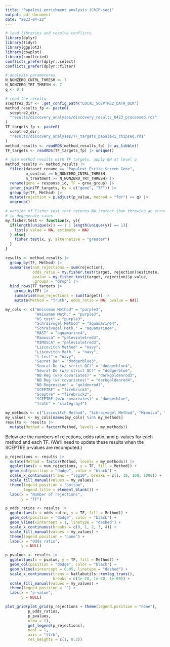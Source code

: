 ```yaml
---
title: "Papalexi enrichment analysis (ChIP-seq)"
output: pdf_document
date: "2023-04-22"
---
```


```r
# load libraries and resolve conflicts
library(dplyr)
library(tidyr)
library(ggplot2)
library(cowplot)
library(conflicted)
conflicts_prefer(dplyr::select)
conflicts_prefer(dplyr::filter)

# analysis parameteres
N_NONZERO_CNTRL_THRESH <- 7
N_NONZERO_TRT_THRESH <- 7
q <- 0.1

# read the results
sceptre2_dir <- .get_config_path("LOCAL_SCEPTRE2_DATA_DIR")
method_results_fp <- paste0(
  sceptre2_dir, 
  "results/discovery_analyses/discovery_results_0423_processed.rds"
)
TF_targets_fp <- paste0(
  sceptre2_dir, 
  "results/discovery_analyses/TF_targets_papalexi_chipseq.rds"
)
method_results <- readRDS(method_results_fp) |> as_tibble()
TF_targets <- readRDS(TF_targets_fp) |> unique()

# join method results with TF targets, apply BH at level q
method_results <- method_results |> 
  filter(dataset_rename == "Papalexi Eccite Screen Gene",
         n_control >= N_NONZERO_CNTRL_THRESH,
         n_treatment >= N_NONZERO_TRT_THRESH) |> 
  rename(gene = response_id, TF = grna_group) |> 
  inner_join(TF_targets, by = c("gene", "TF")) |>
  group_by(TF, Method) |>
  mutate(rejection = p.adjust(p_value, method = "fdr") <= q) |>
  ungroup()

# version of Fisher test that returns NA (rather than throwing an error) 
# in degenerate cases
my.fisher.test <- function(x, y){
  if(length(unique(x)) == 1 | length(unique(y)) == 1){
    list(p.value = NA, estimate = NA)
  } else{
    fisher.test(x, y, alternative = "greater")
  }
}

results <- method_results |> 
  group_by(TF, Method) |>
  summarise(num_rejections = sum(rejection),
            odds_ratio = my.fisher.test(target, rejection)$estimate,
            pvalue = my.fisher.test(target, rejection)$p.value, 
            .groups = "drop") |>
  bind_rows(TF_targets |> 
    group_by(TF) |>
    summarise(num_rejections = sum(target)) |>
    mutate(Method = "Truth", odds_ratio = NA, pvalue = NA))
```

```r
my_cols <- c("Weissman Method" = "purple3",
             "Weissman Meth." = "purple3",
             "KS test" = "purple3",
             "Schraivogel Method" = "aquamarine4", 
             "Schraivogel Meth." = "aquamarine4",
             "MAST" = "aquamarine4",
             "Mimosca" = "palevioletred3",
             "MIMOSCA" = "palevioletred3",
             "Liscovitch Method" = "navy",
             "Liscovitch Meth." = "navy",
             "t-test" = "navy",
             "Seurat De" = "dodgerblue3",
             "Seurat De (w/ strict QC)" = "dodgerblue4",
             "Seurat De (w/o strict QC)" = "dodgerblue",
             "NB Reg (w/o covariates)" = "darkgoldenrod3",
             "NB Reg (w/ covariates)" = "darkgoldenrod4",
             "NB Regression" = "goldenrod3",
             "SCEPTRE" = "firebrick3",
             "Sceptre" = "firebrick3",
             "SCEPTRE (w/o covariates)" = "dodgerblue",
             "Truth" = "slategray4")

my_methods <- c("Liscovitch Method", "Schraivogel Method", "Mimosca", "Weissman Method", "Seurat De", "Sceptre", "Truth")
my_values <- my_cols[names(my_cols) %in% my_methods]
results <- results |>
  mutate(Method = factor(Method, levels = my_methods))
```

Below are the numbers of rejections, odds ratio, and p-values for each method and each TF. (We'll need to update these results when the SCEPTRE p-values are recomputed.)

```r
p_rejections <- results |>
  mutate(Method = factor(Method, levels = my_methods)) |>
  ggplot(aes(x = num_rejections, y = TF, fill = Method)) +
  geom_col(position = "dodge", color = "black") + 
  scale_x_continuous(trans = "log10", breaks = c(1, 10, 100, 1000)) +
  scale_fill_manual(values = my_values) +
  theme(legend.position = "bottom",
        legend.title = element_blank()) + 
  labs(x = "Number of rejections", 
       y = "TF")

p_odds_ratios <- results |>
  ggplot(aes(x = odds_ratio, y = TF, fill = Method)) +
  geom_col(position = "dodge", color = "black") + 
  geom_vline(xintercept = 1, linetype = "dashed") +
  scale_x_continuous(breaks = c(0, 1, 2, 3, 4)) +
  scale_fill_manual(values = my_values) +
  theme(legend.position = "none") + 
  labs(x = "Odds ratio",
       y = NULL)

p_pvalues <- results |>
  ggplot(aes(x = pvalue, y = TF, fill = Method)) +
  geom_col(position = "dodge", color = "black") + 
  geom_vline(xintercept = 0.05, linetype = "dashed") +
  scale_x_continuous(trans = katlabutils::revlog_trans(),
                     breaks = c(1e-20, 1e-40, 1e-60)) +
  scale_fill_manual(values = my_values) +
  theme(legend.position = "") +
  labs(x = "p-value",
       y = NULL)

plot_grid(plot_grid(p_rejections + theme(legend.position = "none"), 
          p_odds_ratios, 
          p_pvalues, 
          nrow = 1),
          get_legend(p_rejections),
          ncol = 1,
          axis = "tlrb",
          rel_heights = c(1, 0.2))
```